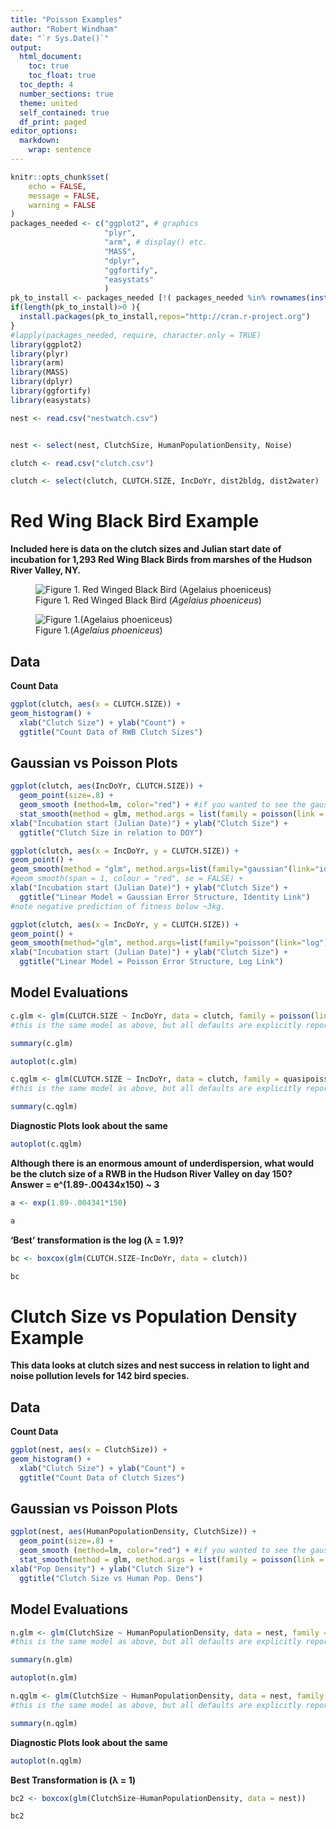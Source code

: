 ```yaml
---
title: "Poisson Examples"
author: "Robert Windham"
date: "`r Sys.Date()`"
output:
  html_document:
    toc: true
    toc_float: true
  toc_depth: 4
  number_sections: true
  theme: united
  self_contained: true
  df_print: paged
editor_options:
  markdown:
    wrap: sentence
---
```





```r
knitr::opts_chunk$set(
	echo = FALSE,
	message = FALSE,
	warning = FALSE
)
packages_needed <- c("ggplot2", # graphics
                     "plyr",
                     "arm", # display() etc.
                     "MASS",
                     "dplyr",
                     "ggfortify",
                     "easystats"
                     )
pk_to_install <- packages_needed [!( packages_needed %in% rownames(installed.packages())  )]
if(length(pk_to_install)>0 ){
  install.packages(pk_to_install,repos="http://cran.r-project.org")
}
#lapply(packages_needed, require, character.only = TRUE)
library(ggplot2)
library(plyr)
library(arm)
library(MASS)
library(dplyr)
library(ggfortify)
library(easystats)
```




```r
nest <- read.csv("nestwatch.csv")


nest <- select(nest, ClutchSize, HumanPopulationDensity, Noise)

```





```r
clutch <- read.csv("clutch.csv")

clutch <- select(clutch, CLUTCH.SIZE, IncDoYr, dist2bldg, dist2water)


```





# Red Wing Black Bird Example



**Included here is data on the clutch sizes and Julian start date of incubation for 1,293 Red Wing Black Birds from marshes of the Hudson River Valley, NY.**

![Figure 1. Red Winged Black Bird (*Agelaius phoeniceus*)](images/RWB.jpg)



![Figure 1.(*Agelaius phoeniceus*)](images/RWB2.jpg)







## Data 


**Count Data**



```r
ggplot(clutch, aes(x = CLUTCH.SIZE)) +
geom_histogram() +
  xlab("Clutch Size") + ylab("Count") +
  ggtitle("Count Data of RWB Clutch Sizes")
```




## Gaussian vs Poisson Plots




```r
ggplot(clutch, aes(IncDoYr, CLUTCH.SIZE)) +
  geom_point(size=.8) +
  geom_smooth (method=lm, color="red") + #if you wanted to see the gaussian/identity fit
  stat_smooth(method = glm, method.args = list(family = poisson(link = "log"))) +
xlab("Incubation start (Julian Date)") + ylab("Clutch Size") + 
  ggtitle("Clutch Size in relation to DOY")
```





```r
ggplot(clutch, aes(x = IncDoYr, y = CLUTCH.SIZE)) +
geom_point() +
geom_smooth(method = "glm", method.args=list(family="gaussian"(link="identity")))+
#geom_smooth(span = 1, colour = "red", se = FALSE) +
xlab("Incubation start (Julian Date)") + ylab("Clutch Size") +
  ggtitle("Linear Model = Gaussian Error Structure, Identity Link")
#note negative prediction of fitness below ~3kg.

ggplot(clutch, aes(x = IncDoYr, y = CLUTCH.SIZE)) +
geom_point() +
geom_smooth(method="glm", method.args=list(family="poisson"(link="log"))) +
xlab("Incubation start (Julian Date)") + ylab("Clutch Size") +
  ggtitle("Linear Model = Poisson Error Structure, Log Link")
```






## Model Evaluations





```r
c.glm <- glm(CLUTCH.SIZE ~ IncDoYr, data = clutch, family = poisson(link = log))
#this is the same model as above, but all defaults are explicitly reported rather than assumed

summary(c.glm)
```

```r
autoplot(c.glm)
```

```r
c.qglm <- glm(CLUTCH.SIZE ~ IncDoYr, data = clutch, family = quasipoisson)
#this is the same model as above, but all defaults are explicitly reported rather than assumed

summary(c.qglm)
```



**Diagnostic Plots look about the same**



```r
autoplot(c.qglm)
```



**Although there is an enormous amount of underdispersion, what would be the clutch size of a RWB in the Hudson River Valley on day 150? Answer = e^(1.89-.00434x150) ~ 3**



```r

a <- exp(1.89-.004341*150)

a

```



**'Best' transformation is the log (λ = 1.9)?**




```r

bc <- boxcox(glm(CLUTCH.SIZE~IncDoYr, data = clutch))

bc
```




# Clutch Size vs Population Density Example



**This data looks at clutch sizes and nest success in relation to light and noise pollution levels for 142 bird species.**




## Data 



**Count Data**


```r
ggplot(nest, aes(x = ClutchSize)) +
geom_histogram() +
  xlab("Clutch Size") + ylab("Count") +
  ggtitle("Count Data of Clutch Sizes")
```




## Gaussian vs Poisson Plots




```r
ggplot(nest, aes(HumanPopulationDensity, ClutchSize)) +
  geom_point(size=.8) +
  geom_smooth (method=lm, color="red") + #if you wanted to see the gaussian/identity fit
  stat_smooth(method = glm, method.args = list(family = poisson(link = "log"))) +
xlab("Pop Density") + ylab("Clutch Size") + 
  ggtitle("Clutch Size vs Human Pop. Dens")
```



## Model Evaluations



```r
n.glm <- glm(ClutchSize ~ HumanPopulationDensity, data = nest, family = poisson(link = log))
#this is the same model as above, but all defaults are explicitly reported rather than assumed

summary(n.glm)
```

```r
autoplot(n.glm)
```



```r
n.qglm <- glm(ClutchSize ~ HumanPopulationDensity, data = nest, family = quasipoisson)
#this is the same model as above, but all defaults are explicitly reported rather than assumed

summary(n.qglm)
```



**Diagnostic Plots look about the same**



```r
autoplot(n.qglm)
```


**Best Transformation is (λ = 1)**



```r

bc2 <- boxcox(glm(ClutchSize~HumanPopulationDensity, data = nest))

bc2
```